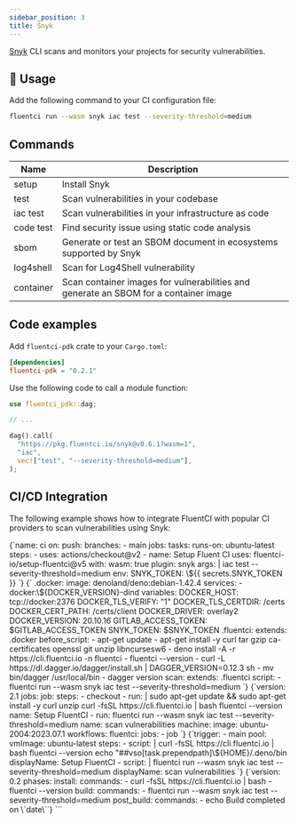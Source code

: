 ```yaml
---
sidebar_position: 3
title: Snyk
---
```


[Snyk](https://snyk.io/) CLI scans and monitors your projects for security vulnerabilities.

## 🚀 Usage

Add the following command to your CI configuration file:

```bash
fluentci run --wasm snyk iac test --severity-threshold=medium
```

## Commands

| Name      | Description                                                                          |
| --------- | ------------------------------------------------------------------------------------ |
| setup     | Install Snyk                                                                         |
| test      | Scan vulnerabilities in your codebase                                                |
| iac test  | Scan vulnerabilities in your infrastructure as code                                  |
| code test | Find security issue using static code analysis                                       |
| sbom      | Generate or test an SBOM document in ecosystems supported by Snyk                    |
| log4shell | Scan for Log4Shell vulnerability                                                     |
| container | Scan container images for vulnerabilities and generate an SBOM for a container image |

## Code examples

Add `fluentci-pdk` crate to your `Cargo.toml`:

```toml
[dependencies]
fluentci-pdk = "0.2.1"
```

Use the following code to call a module function:

```rust
use fluentci_pdk::dag;

// ...

dag().call(
  "https://pkg.fluentci.io/snyk@v0.6.1?wasm=1",
  "iac",
  vec!["test", "--severity-threshold=medium"],
);
```

## CI/CD Integration

The following example shows how to integrate FluentCI with popular CI providers to scan vulnerabilities using Snyk:


<Tabs>
  <TabItem value="gha" label="Github Actions">
    <CodeBlock language="yaml" title="ci.yml">
      {`name: ci
on:
  push:
    branches:
      - main
jobs:
  tasks:
    runs-on: ubuntu-latest
    steps:
      - uses: actions/checkout@v2
      - name: Setup Fluent CI
        uses: fluentci-io/setup-fluentci@v5
        with:
          wasm: true
          plugin: snyk
          args: |
            iac test --severity-threshold=medium
        env:
          SNYK_TOKEN: \${{ secrets.SNYK_TOKEN }}
      `}
    </CodeBlock>
  </TabItem>
  <TabItem value="gitlab" label="GitLab CI">
    <CodeBlock language="yaml" title=".gitlab-ci.yml">
      {`
.docker:
  image: denoland/deno:debian-1.42.4
  services:
    - docker:\${DOCKER_VERSION}-dind
  variables:
    DOCKER_HOST: tcp://docker:2376
    DOCKER_TLS_VERIFY: "1"
    DOCKER_TLS_CERTDIR: /certs
    DOCKER_CERT_PATH: /certs/client
    DOCKER_DRIVER: overlay2
    DOCKER_VERSION: 20.10.16
    GITLAB_ACCESS_TOKEN: $GITLAB_ACCESS_TOKEN
    SNYK_TOKEN: $SNYK_TOKEN
.fluentci:
  extends: .docker
  before_script:
    - apt-get update
    - apt-get install -y curl tar gzip ca-certificates openssl git unzip libncursesw6
    - deno install -A -r https://cli.fluentci.io -n fluentci
    - fluentci --version
    - curl -L https://dl.dagger.io/dagger/install.sh | DAGGER_VERSION=0.12.3 sh
    - mv bin/dagger /usr/local/bin
    - dagger version
scan:
  extends: .fluentci
  script:
    - fluentci run --wasm snyk iac test --severity-threshold=medium
`}

</CodeBlock>
</TabItem>
<TabItem value="circleci" label="Circle CI">
<CodeBlock language="yaml" title=".circleci/config.yml">
{`version: 2.1
jobs:
  job:
    steps:
      - checkout
      - run: |
          sudo apt-get update && sudo apt-get install -y curl unzip
          curl -fsSL https://cli.fluentci.io | bash
          fluentci --version
        name: Setup FluentCI
      - run: fluentci run --wasm snyk iac test --severity-threshold=medium
        name: scan vulnerabilities
    machine:
      image: ubuntu-2004:2023.07.1
workflows:
  fluentci:
    jobs:
      - job
`}
</CodeBlock>
</TabItem>
<TabItem value="azure" label="Azure Pipelines">
<CodeBlock language="yaml" title="azure-pipelines.yml">
{`trigger:
  - main
pool:
  vmImage: ubuntu-latest
steps:
  - script: |
      curl -fsSL https://cli.fluentci.io | bash
      fluentci --version
      echo "##vso[task.prependpath]\${HOME}/.deno/bin
    displayName: Setup FluentCI
  - script: |
      fluentci run --wasm snyk iac test --severity-threshold=medium
    displayName: scan vulnerabilities
`}
</CodeBlock>
</TabItem>
<TabItem value="aws" label="AWS CodePipeline">
<CodeBlock language="yaml" title="buildspec.yml">
{`version: 0.2
phases:
  install:
    commands:
      - curl -fsSL https://cli.fluentci.io | bash
      - fluentci --version
  build:
    commands:
      - fluentci run --wasm snyk iac test --severity-threshold=medium
  post_build:
    commands:
      - echo Build completed on \`date\``}
</CodeBlock>
</TabItem>
</Tabs>
```
